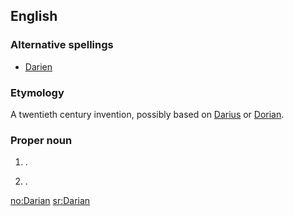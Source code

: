 ==English==

===Alternative spellings===
* [[Darien]]

===Etymology===
A twentieth century invention, possibly based on [[Darius]] or [[Dorian]].

===Proper noun===
{{en-proper noun}}

# {{given name|male}}.
# {{given name|female|from=coinages}}.

[[no:Darian]]
[[sr:Darian]]